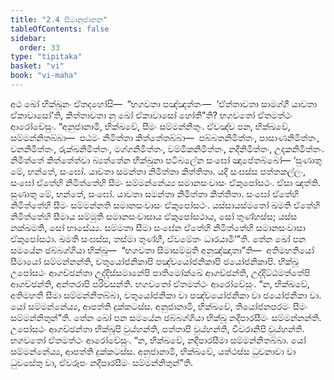 ```yaml
---
title: "2.4 සීමානුජානන"
tableOfContents: false
sidebar:
  order: 33
type: "tipitaka"
basket: "vi"
book: "vi-maha"
---
```



<DynamicBreadcrumb />

<Division number="138" book="vi-maha">

<Paragraph number="591" book="vi-maha">
අථ ඛෝ භික්ඛූනං ඒතදහෝසි—  “භගවතා පඤ්ඤත්තං—  ‘ඒත්තාවතා සාමග්ගී යාවතා ඒකාවාසෝ’ති, කිත්තාවතා නු ඛෝ ඒකාවාසෝ හෝතී”ති? භගවතෝ ඒතමත්ථං ආරෝචේසුං. “අනුජානාමි, භික්ඛවේ, සීමං සම්මන්නිතුං. ඒවඤ්ච පන, භික්ඛවේ, සම්මන්නිතබ්බා—  පඨමං නිමිත්තා කිත්තේතබ්බා—  පබ්බතනිමිත්තං, පාසාණනිමිත්තං, වනනිමිත්තං, රුක්ඛනිමිත්තං, මග්ගනිමිත්තං, වම්මිකනිමිත්තං, නදීනිමිත්තං, උදකනිමිත්තං. නිමිත්තේ කිත්තේත්වා බ්‍යත්තේන භික්ඛුනා පටිබලේන සංඝෝ ඤාපේතබ්බෝ—
</Paragraph>

</Division>
<Division number="139" book="vi-maha">

<Paragraph number="592" book="vi-maha">
‘සුණාතු මේ, භන්තේ, සංඝෝ. යාවතා සමන්තා නිමිත්තා කිත්තිතා. යදි සංඝස්ස පත්තකල්ලං, සංඝෝ ඒතේහි නිමිත්තේහි සීමං සම්මන්නේය්‍ය සමානසංවාසං ඒකුපෝසථං. ඒසා ඤත්ති.
</Paragraph>

<Paragraph number="593" book="vi-maha">
සුණාතු මේ, භන්තේ, සංඝෝ. යාවතා සමන්තා නිමිත්තා කිත්තිතා. සංඝෝ ඒතේහි නිමිත්තේහි සීමං සම්මන්නති සමානසංවාසං ඒකුපෝසථං. යස්සායස්මතෝ ඛමති ඒතේහි නිමිත්තේහි සීමාය සම්මුති සමානසංවාසාය ඒකුපෝසථාය, සෝ තුණ්හස්ස; යස්ස නක්ඛමති, සෝ භාසේය්‍ය. සම්මතා සීමා සංඝේන ඒතේහි නිමිත්තේහි සමානසංවාසා ඒකුපෝසථා. ඛමති සංඝස්ස, තස්මා තුණ්හී, ඒවමේතං ධාරයාමී’”ති.
</Paragraph>

</Division>
<Division number="140" book="vi-maha">

<Paragraph number="594" book="vi-maha">
තේන ඛෝ පන සමයේන ඡබ්බග්ගියා භික්ඛූ—  “භගවතා සීමාසම්මුති අනුඤ්ඤාතා”ති—  අතිමහතියෝ සීමායෝ සම්මන්නන්ති, චතුයෝජනිකාපි පඤ්චයෝජනිකාපි ඡයෝජනිකාපි. භික්ඛූ උපෝසථං ආගච්ඡන්තා උද්දිස්සමානේපි පාතිමෝක්ඛේ ආගච්ඡන්ති, උද්දිට්ඨමත්තේපි ආගච්ඡන්ති, අන්තරාපි පරිවසන්ති. භගවතෝ ඒතමත්ථං ආරෝචේසුං. “න, භික්ඛවේ, අතිමහතී සීමා සම්මන්නිතබ්බා, චතුයෝජනිකා වා පඤ්චයෝජනිකා වා ඡයෝජනිකා වා. යෝ සම්මන්නේය්‍ය, ආපත්ති දුක්කටස්ස. අනුජානාමි, භික්ඛවේ, තියෝජනපරමං සීමං සම්මන්නිතුන්”ති.
</Paragraph>

<Paragraph number="595" book="vi-maha">
තේන ඛෝ පන සමයේන ඡබ්බග්ගියා භික්ඛූ නදීපාරසීමං සම්මන්නන්ති. උපෝසථං ආගච්ඡන්තා භික්ඛූපි වුය්හන්ති, පත්තාපි වුය්හන්ති, චීවරානිපි වුය්හන්ති. භගවතෝ ඒතමත්ථං ආරෝචේසුං. “න, භික්ඛවේ, නදීපාරසීමා සම්මන්නිතබ්බා. යෝ සම්මන්නේය්‍ය, ආපත්ති දුක්කටස්ස. අනුජානාමි, භික්ඛවේ, යත්ථස්ස ධුවනාවා වා ධුවසේතු වා, ඒවරූපං නදීපාරසීමං සම්මන්නිතුන්”ති.
</Paragraph>
</Division>